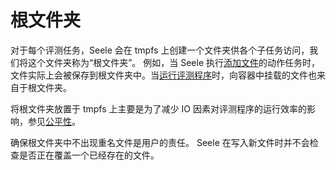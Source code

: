 
# 根文件夹

对于每个评测任务，Seele 会在 tmpfs 上创建一个文件夹供各个子任务访问，我们将这个文件夹称为“根文件夹”。
例如，当 Seele 执行[添加文件](/tasks/files)的动作任务时，文件实际上会被保存到根文件夹中。当[运行评测程序](/tasks/judge)时，向容器中挂载的文件也来自于根文件夹。

将根文件夹放置于 tmpfs 上主要是为了减少 IO 因素对评测程序的运行效率的影响，参见[公平性](/advanced/fairness)。

<Callout type="info">
  确保根文件夹中不出现重名文件是用户的责任。 Seele
  在写入新文件时并不会检查是否正在覆盖一个已经存在的文件。
</Callout>
